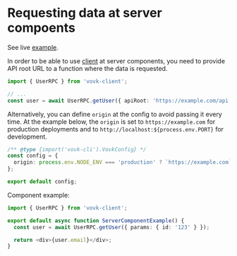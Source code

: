 # Requesting data at server compoents

See live [example](https://vovk-examples.vercel.app/server-component).

In order to be able to use [client](/client) at server components, you need to provide API root URL to a function where the data is requested.

```ts
import { UserRPC } from 'vovk-client';

// ...
const user = await UserRPC.getUser({ apiRoot: 'https://example.com/api' });
```

Alternatively, you can define `origin` at the config to avoid passing it every time. At the example below, the `origin` is set to `https://example.com` for production deployments and to `http://localhost:${process.env.PORT}` for development.

```ts filename="vovk.config.mjs"
/** @type {import('vovk-cli').VovkConfig} */
const config = {
  origin: process.env.NODE_ENV === 'production' ? `https://example.com` : `http://localhost:${process.env.PORT}`,
};

export default config;
```

Component example:

```ts
import { UserRPC } from 'vovk-client';

export default async function ServerComponentExample() {
  const user = await UserRPC.getUser({ params: { id: '123' } });

  return <div>{user.email}</div>;
}
```
